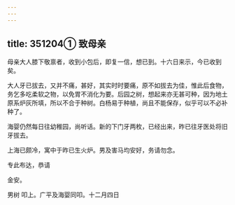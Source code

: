 ```yaml
---
---
---
```

title: 351204① 致母亲
---




母亲大人膝下敬禀者，收到小包后，即复一信，想已到。十六日来示，今已收到矣。

大人牙已拔去，又并不痛，甚好，其实时时要痛，原不如拔去为佳，惟此后食物，务乞多吃柔软之物，以免胃不消化为要。后园之树，想起来亦无甚可种，因为地土原系炉灰所填，所以不合于种树。白杨易于种植，尚且不能保存，似乎可以不必补种了。

海婴仍然每日往幼稚园，尚听话。新的下门牙两枚，已经出来，昨已往牙医处将旧牙拔去。

上海已颇冷，寓中于昨已生火炉。男及害马均安好，务请勿念。

专此布达，恭请

金安。

男树 叩上。广平及海婴同叩。十二月四日